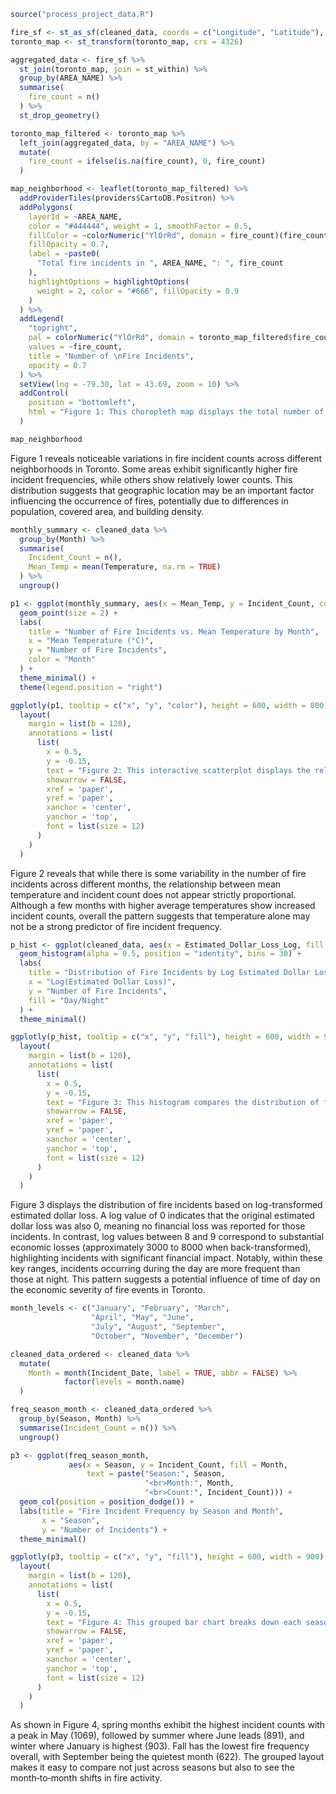 ```r
source("process_project_data.R")
```

```r
fire_sf <- st_as_sf(cleaned_data, coords = c("Longitude", "Latitude"), crs = 4326)
toronto_map <- st_transform(toronto_map, crs = 4326)

aggregated_data <- fire_sf %>%
  st_join(toronto_map, join = st_within) %>%
  group_by(AREA_NAME) %>%
  summarise(
    fire_count = n()
  ) %>%
  st_drop_geometry()

toronto_map_filtered <- toronto_map %>%
  left_join(aggregated_data, by = "AREA_NAME") %>%
  mutate(
    fire_count = ifelse(is.na(fire_count), 0, fire_count)
  )

map_neighborhood <- leaflet(toronto_map_filtered) %>%
  addProviderTiles(providers$CartoDB.Positron) %>%
  addPolygons(
    layerId = ~AREA_NAME,
    color = "#444444", weight = 1, smoothFactor = 0.5,
    fillColor = ~colorNumeric("YlOrRd", domain = fire_count)(fire_count),
    fillOpacity = 0.7,
    label = ~paste0(
      "Total fire incidents in ", AREA_NAME, ": ", fire_count
    ),
    highlightOptions = highlightOptions(
      weight = 2, color = "#666", fillOpacity = 0.9
    )
  ) %>%
  addLegend(
    "topright",
    pal = colorNumeric("YlOrRd", domain = toronto_map_filtered$fire_count),
    values = ~fire_count,
    title = "Number of \nFire Incidents",
    opacity = 0.7
  ) %>%
  setView(lng = -79.30, lat = 43.69, zoom = 10) %>%
  addControl(
    position = "bottomleft",
    html = "Figure 1: This choropleth map displays the total number of fire incidents between different neighborhoods in Toronto. Darker color indicates higher incident counts and the hoverinfo shows the exact number."
  )

map_neighborhood
```

Figure 1 reveals noticeable variations in fire incident counts across different neighborhoods in Toronto. Some areas exhibit significantly higher fire incident frequencies, while others show relatively lower counts. This distribution suggests that geographic location may be an important factor influencing the occurrence of fires, potentially due to differences in population, covered area, and building density.

```r
monthly_summary <- cleaned_data %>%
  group_by(Month) %>%
  summarise(
    Incident_Count = n(),
    Mean_Temp = mean(Temperature, na.rm = TRUE)
  ) %>%
  ungroup()

p1 <- ggplot(monthly_summary, aes(x = Mean_Temp, y = Incident_Count, color = Month)) +
  geom_point(size = 2) +
  labs(
    title = "Number of Fire Incidents vs. Mean Temperature by Month",
    x = "Mean Temperature (°C)",
    y = "Number of Fire Incidents",
    color = "Month"
  ) +
  theme_minimal() +
  theme(legend.position = "right")

ggplotly(p1, tooltip = c("x", "y", "color"), height = 600, width = 800) %>%
  layout(
    margin = list(b = 120),
    annotations = list(
      list(
        x = 0.5,        
        y = -0.15,      
        text = "Figure 2: This interactive scatterplot displays the relationship between the average monthly temperature and the \n total number of fire incidents in Toronto. Each point represents one month, with colors differentiating the months.",
        showarrow = FALSE,
        xref = 'paper',
        yref = 'paper',
        xanchor = 'center',
        yanchor = 'top',
        font = list(size = 12)
      )
    )
  )
```

Figure 2 reveals that while there is some variability in the number of fire incidents across different months, the relationship between mean temperature and incident count does not appear strictly proportional. Although a few months with higher average temperatures show increased incident counts, overall the pattern suggests that temperature alone may not be a strong predictor of fire incident frequency.

```r
p_hist <- ggplot(cleaned_data, aes(x = Estimated_Dollar_Loss_Log, fill = DayNight)) +
  geom_histogram(alpha = 0.5, position = "identity", bins = 30) +
  labs(
    title = "Distribution of Fire Incidents by Log Estimated Dollar Loss",
    x = "Log(Estimated Dollar Loss)",
    y = "Number of Fire Incidents",
    fill = "Day/Night"
  ) +
  theme_minimal()

ggplotly(p_hist, tooltip = c("x", "y", "fill"), height = 600, width = 900) %>%
  layout(
    margin = list(b = 120),
    annotations = list(
      list(
        x = 0.5,        
        y = -0.15,      
        text = "Figure 3: This histogram compares the distribution of fire incidents by log-transformed economic loss for incidents occurring \n during the day versus the night. It highlights potential differences in the spread and central tendencies between these two groups.",
        showarrow = FALSE,
        xref = 'paper',
        yref = 'paper',
        xanchor = 'center',
        yanchor = 'top',
        font = list(size = 12)
      )
    )
  )
```

Figure 3 displays the distribution of fire incidents based on log-transformed estimated dollar loss. A log value of 0 indicates that the original estimated dollar loss was also 0, meaning no financial loss was reported for those incidents. In contrast, log values between 8 and 9 correspond to substantial economic losses (approximately 3000 to 8000 when back-transformed), highlighting incidents with significant financial impact. Notably, within these key ranges, incidents occurring during the day are more frequent than those at night. This pattern suggests a potential influence of time of day on the economic severity of fire events in Toronto.

```r
month_levels <- c("January", "February", "March", 
                  "April", "May", "June", 
                  "July", "August", "September", 
                  "October", "November", "December")

cleaned_data_ordered <- cleaned_data %>%
  mutate(
    Month = month(Incident_Date, label = TRUE, abbr = FALSE) %>%
            factor(levels = month.name)
  )

freq_season_month <- cleaned_data_ordered %>%
  group_by(Season, Month) %>%
  summarise(Incident_Count = n()) %>%
  ungroup()

p3 <- ggplot(freq_season_month, 
             aes(x = Season, y = Incident_Count, fill = Month,
                 text = paste("Season:", Season,
                              "<br>Month:", Month,
                              "<br>Count:", Incident_Count))) +
  geom_col(position = position_dodge()) + 
  labs(title = "Fire Incident Frequency by Season and Month",
       x = "Season",
       y = "Number of Incidents") +
  theme_minimal()

ggplotly(p3, tooltip = c("x", "y", "fill"), height = 600, width = 900) %>%
  layout(
    margin = list(b = 120),
    annotations = list(
      list(
        x = 0.5,        
        y = -0.15,      
        text = "Figure 4: This grouped bar chart breaks down each season into its three constituent months, \nwith bar heights showing the total number of fire incidents in Toronto for that month.",
        showarrow = FALSE,
        xref = 'paper',
        yref = 'paper',
        xanchor = 'center',
        yanchor = 'top',
        font = list(size = 12)
      )
    )
  )
```

As shown in Figure 4, spring months exhibit the highest incident counts with a peak in May (1069), followed by summer where June leads (891), and winter where January is highest (903). Fall has the lowest fire frequency overall, with September being the quietest month (622). The grouped layout makes it easy to compare not just across seasons but also to see the month‑to‑month shifts in fire activity.



